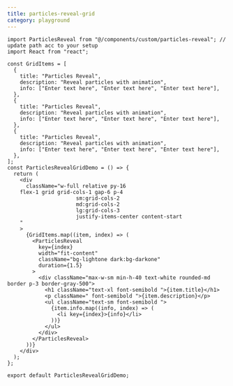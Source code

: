 ```yaml
---
title: particles-reveal-grid
category: playground
---
```


```tsx
import ParticlesReveal from "@/components/custom/particles-reveal"; // update path acc to your setup
import React from "react";

const GridItems = [
  {
    title: "Particles Reveal",
    description: "Reveal particles with animation",
    info: ["Enter text here", "Enter text here", "Enter text here"],
  },
  {
    title: "Particles Reveal",
    description: "Reveal particles with animation",
    info: ["Enter text here", "Enter text here", "Enter text here"],
  },
  {
    title: "Particles Reveal",
    description: "Reveal particles with animation",
    info: ["Enter text here", "Enter text here", "Enter text here"],
  },
];
const ParticlesRevealGridDemo = () => {
  return (
    <div
      className="w-full relative py-16
    flex-1 grid grid-cols-1 gap-6 p-4
                      sm:grid-cols-2 
                      md:grid-cols-2
                      lg:grid-cols-3
                      justify-items-center content-start
    "
    >
      {GridItems.map((item, index) => (
        <ParticlesReveal
          key={index}
          width="fit-content"
          className="bg-lightone dark:bg-darkone"
          duration={1.5}
        >
          <div className="max-w-sm min-h-40 text-white rounded-md border p-3 border-gray-500">
            <h1 className="text-xl font-semibold ">{item.title}</h1>
            <p className=" font-semibold ">{item.description}</p>
            <ul className="text-sm font-semibold ">
              {item.info.map((info, index) => (
                <li key={index}>{info}</li>
              ))}
            </ul>
          </div>
        </ParticlesReveal>
      ))}
    </div>
  );
};

export default ParticlesRevealGridDemo;
```

